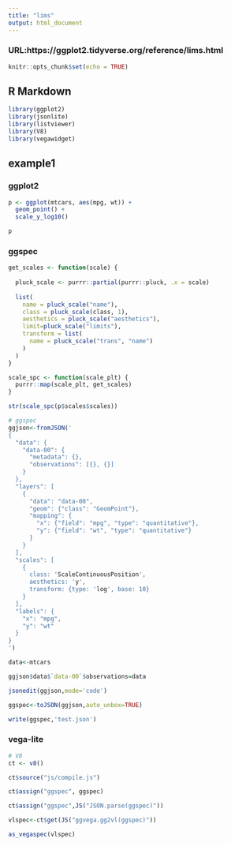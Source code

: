 ```yaml
---
title: "lims"
output: html_document
---
```


### URL:https://ggplot2.tidyverse.org/reference/lims.html

```r
knitr::opts_chunk$set(echo = TRUE)
```

## R Markdown
```r
library(ggplot2)
library(jsonlite)
library(listviewer)
library(V8)
library(vegawidget)
```

## example1
### ggplot2
```r
p <- ggplot(mtcars, aes(mpg, wt)) +
  geom_point() +
  scale_y_log10()

p
```

### ggspec

```r
get_scales <- function(scale) {
  
  pluck_scale <- purrr::partial(purrr::pluck, .x = scale)
    
  list(
    name = pluck_scale("name"),
    class = pluck_scale(class, 1),
    aesthetics = pluck_scale("aesthetics"),
    limit=pluck_scale("limits"),
    transform = list(
      name = pluck_scale("trans", "name")
    )
  )
}

scale_spc <- function(scale_plt) {
  purrr::map(scale_plt, get_scales)
}

str(scale_spc(p$scales$scales))

```


```r
# ggspec
ggjson<-fromJSON('
{
  "data": {
    "data-00": {
      "metadata": {},
      "observations": [{}, {}]
    }
  },
  "layers": [
    {
      "data": "data-00",
      "geom": {"class": "GeomPoint"},
      "mapping": {
        "x": {"field": "mpg", "type": "quantitative"},
        "y": {"field": "wt", "type": "quantitative"}
      }
    }
  ],
  "scales": [
    {
      class: 'ScaleContinuousPosition', 
      aesthetics: 'y', 
      transform: {type: 'log', base: 10}
    }
  ],
  "labels": {
    "x": "mpg",
    "y": "wt"
  }
}
')

data<-mtcars

ggjson$data$`data-00`$observations=data

jsonedit(ggjson,mode='code')

ggspec<-toJSON(ggjson,auto_unbox=TRUE)

write(ggspec,'test.json')
```

### vega-lite
```r

# V8
ct <- v8()

ct$source("js/compile.js")

ct$assign("ggspec", ggspec)

ct$assign("ggspec",JS("JSON.parse(ggspec)"))

vlspec<-ct$get(JS("ggvega.gg2vl(ggspec)"))

as_vegaspec(vlspec)

```
